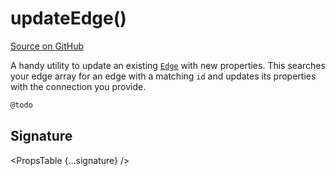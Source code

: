 
# updateEdge()

[Source on GitHub](https://github.com/wbkd/react-flow/blob/f919cb152dd5a92ec3b4d7e4568ffe099bc2af39/packages/react/src/utils/general.ts#L18)

A handy utility to update an existing [`Edge`](../types/edge) with new properties.
This searches your edge array for an edge with a matching `id` and updates its
properties with the connection you provide.

```js
@todo
```

## Signature

<PropsTable {...signature} />
